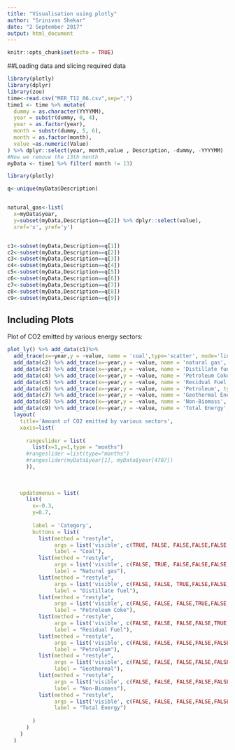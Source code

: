 ---
title: "Visualisation using plotly"
author: "Srinivas Shekar"
date: "2 September 2017"
output: html_document
---

```{r setup, include=FALSE}
knitr::opts_chunk$set(echo = TRUE)
```



##Loading data and slicing required data

```{r cars}
library(plotly)
library(dplyr)
library(zoo)
time<-read.csv("MER_T12_06.csv",sep=",")
time1 <- time %>% mutate(
  dummy = as.character(YYYYMM),
  year = substr(dummy, 0, 4),
  year = as.factor(year),
  month = substr(dummy, 5, 6),
  month = as.factor(month),
  value =as.numeric(Value) 
) %>% dplyr::select(year, month,value , Description, -dummy, -YYYYMM)
#Now we remove the 13th month
myData <- time1 %>% filter( month != 13)

library(plotly)

q<-unique(myData$Description)


natural_gas<-list(
  x=myData$year, 
  y=subset(myData,Description==q[2]) %>% dplyr::select(value),
  xref='x', yref='y')


c1<-subset(myData,Description==q[1])
c2<-subset(myData,Description==q[2])
c3<-subset(myData,Description==q[3])
c4<-subset(myData,Description==q[4])
c5<-subset(myData,Description==q[5])
c6<-subset(myData,Description==q[6])
c7<-subset(myData,Description==q[7])
c8<-subset(myData,Description==q[8])
c9<-subset(myData,Description==q[9])

```

## Including Plots

Plot of CO2 emitted by various energy sectors:

```{r pressure, echo=FALSE}
plot_ly() %>% add_data(c1)%>%
  add_trace(x=~year,y = ~value, name = 'coal',type='scatter', mode='lines') %>%
  add_data(c2) %>% add_trace(x=~year,y = ~value, name = 'natural gas', type='scatter', mode='lines') %>%
  add_data(c3) %>% add_trace(x=~year,y = ~value, name = 'Distillate fuel', type='scatter', mode='lines') %>%
  add_data(c4) %>% add_trace(x=~year,y = ~value, name = 'Petroleum Coke', type='scatter', mode='lines') %>%
  add_data(c5) %>% add_trace(x=~year,y = ~value, name = 'Residual Fuel', type='scatter', mode='lines') %>%
  add_data(c6) %>% add_trace(x=~year,y = ~value, name = 'Petroleum', type='scatter', mode='lines') %>%
  add_data(c7) %>% add_trace(x=~year,y = ~value, name = 'Geothermal Energy', type='scatter', mode='lines') %>%
  add_data(c8) %>% add_trace(x=~year,y = ~value, name = 'Non-Biomass', type='scatter', mode='lines') %>%
  add_data(c9) %>% add_trace(x=~year,y = ~value, name = 'Total Energy', type='scatter', mode='lines') %>%
  layout(
    title='Amount of CO2 emitted by various sectors',
    xaxis=list( 
      
      rangeslider = list(
        list(x=1,y=1,type = "months")
      #rangeslider =list(type="months")
      #rangeslider(myData$year[1], myData$year[4707])
      )),
  
    
    
    updatemenus = list(
      list(
        x=-0.3,
        y=0.7,
        
        label = 'Category',
        buttons = list(
          list(method = "restyle",
               args = list('visible', c(TRUE, FALSE, FALSE,FALSE,FALSE,FALSE, FALSE,FALSE,FALSE)),
               label = "Coal"),
          list(method = "restyle",
               args = list('visible', c(FALSE, TRUE, FALSE,FALSE,FALSE,FALSE, FALSE,FALSE,FALSE)),
               label = "Natural gas"),
          list(method = "restyle",
               args = list('visible', c(FALSE, FALSE, TRUE,FALSE,FALSE,FALSE, FALSE,FALSE,FALSE)),
               label = "Distillate fuel"),
          list(method = "restyle",
               args = list('visible', c(FALSE, FALSE, FALSE,TRUE,FALSE,FALSE, FALSE,FALSE,FALSE)),
               label = "Petroleum Coke"),
          list(method = "restyle",
               args = list('visible', c(FALSE, FALSE, FALSE,FALSE,TRUE,FALSE, FALSE,FALSE,FALSE)),
               label = "Residual Fuel"),
          list(method = "restyle",
               args = list('visible', c(FALSE, FALSE, FALSE,FALSE,FALSE,TRUE, FALSE,FALSE,FALSE)),
               label = "Petroleum"),
          list(method = "restyle",
               args = list('visible', c(FALSE, FALSE, FALSE,FALSE,FALSE,FALSE, TRUE,FALSE,FALSE)),
               label = "Geothermal"),
          list(method = "restyle",
               args = list('visible', c(FALSE, FALSE, FALSE,FALSE,FALSE,FALSE, FALSE,TRUE,FALSE)),
               label = "Non-Biomass"),
          list(method = "restyle",
               args = list('visible', c(FALSE, FALSE, FALSE,FALSE,FALSE,FALSE, FALSE,FALSE,TRUE)),
               label = "Total Energy")
          
        )
      )
    )
  )
```


